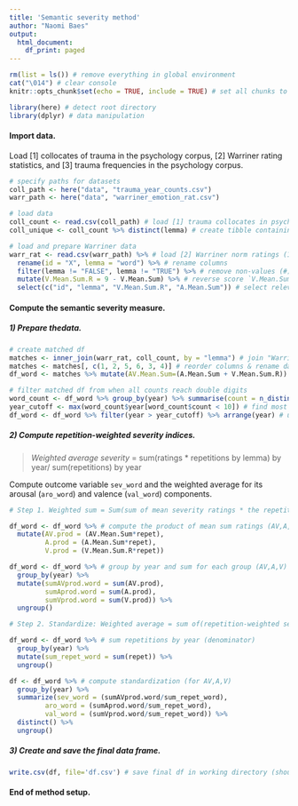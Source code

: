 ```yaml
---
title: 'Semantic severity method'
author: "Naomi Baes"
output:
  html_document:
    df_print: paged
---
```

```r
rm(list = ls()) # remove everything in global environment
cat("\014") # clear console
knitr::opts_chunk$set(echo = TRUE, include = TRUE) # set all chunks to show code (echo) and output (include) when running script

library(here) # detect root directory 
library(dplyr) # data manipulation
```
#### Import data.
Load [1] collocates of trauma in the psychology corpus, [2] Warriner rating statistics, and [3] trauma frequencies in the psychology corpus.
```r
# specify paths for datasets
coll_path <- here("data", "trauma_year_counts.csv")
warr_path <- here("data", "warriner_emotion_rat.csv")

# load data
coll_count <- read.csv(coll_path) # load [1] trauma collocates in psychology abstracts per year (1970-2017)
coll_unique <- coll_count %>% distinct(lemma) # create tibble containing initial list of trauma collocates

# load and prepare Warriner data
warr_rat <- read.csv(warr_path) %>% # load [2] Warriner norm ratings (1-9)
  rename(id = "X", lemma = "word") %>% # rename columns
  filter(lemma != "FALSE", lemma != "TRUE") %>% # remove non-values (#) 
  mutate(V.Mean.Sum.R = 9 - V.Mean.Sum) %>% # reverse score `V.Mean.Sum` so scores range from happy(1)-unhappy(9)
  select(c("id", "lemma", "V.Mean.Sum.R", "A.Mean.Sum")) # select relevant columns
```
#### Compute the semantic severity measure.
##### **1)** Prepare thedata.
```r
# create matched df
matches <- inner_join(warr_rat, coll_count, by = "lemma") # join "Warriner lemmas "warr_rat" by `lemma` column in "collocations df "coll_count" to obtain unique word matches
matches <- matches[, c(1, 2, 5, 6, 3, 4)] # reorder columns & rename data frame for data manipulation
df_word <- matches %>% mutate(AV.Mean.Sum=(A.Mean.Sum + V.Mean.Sum.R)) # merge mean valence and arousal ratings

# filter matched df from when all counts reach double digits
word_count <- df_word %>% group_by(year) %>% summarise(count = n_distinct(lemma)) %>% ungroup() # aggregate repet of matched lemmas by year
year_cutoff <- max(word_count$year[word_count$count < 10]) # find most recent year where `count` is less than 10
df_word <- df_word %>% filter(year > year_cutoff) %>% arrange(year) # use "year_cutoff" as the filter criteria
``` 

##### **2)** Compute repetition-weighted severity indices.
> *Weighted average severity* = sum(ratings * repetitions by lemma) by year/ sum(repetitions) by year

Compute outcome variable `sev_word` and the weighted average for its arousal (`aro_word`) and valence (`val_word`) components.
```r
# Step 1. Weighted sum = Sum(sum of mean severity ratings * the repetition of each word near trauma)

df_word <- df_word %>% # compute the product of mean sum ratings (AV,A,V) * lemma repetitions
  mutate(AV.prod = (AV.Mean.Sum*repet),
         A.prod = (A.Mean.Sum*repet),  
         V.prod = (V.Mean.Sum.R*repet))

df_word <- df_word %>% # group by year and sum for each group (AV,A,V) (numerator)
  group_by(year) %>%
  mutate(sumAVprod.word = sum(AV.prod),
         sumAprod.word = sum(A.prod),
         sumVprod.word = sum(V.prod)) %>% 
  ungroup()

# Step 2. Standardize: Weighted average = sum of(repetition-weighted severity) by lemma/ sum(repetitions by year)

df_word <- df_word %>% # sum repetitions by year (denominator)  
  group_by(year) %>% 
  mutate(sum_repet_word = sum(repet)) %>% 
  ungroup()

df <- df_word %>% # compute standardization (for AV,A,V)
  group_by(year) %>%
  summarize(sev_word = (sumAVprod.word/sum_repet_word),
         aro_word = (sumAprod.word/sum_repet_word),  
         val_word = (sumVprod.word/sum_repet_word)) %>%
  distinct() %>%
  ungroup()
```
##### **3) **Create and save the final data frame.
```r
write.csv(df, file='df.csv') # save final df in working directory (should contain variables for statistical analysis)
```
#### End of method setup.